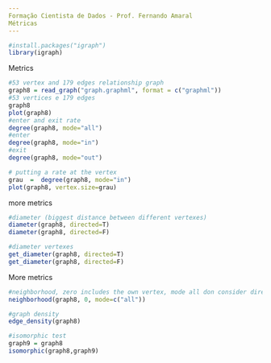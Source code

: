 ```yaml
---
Formação Cientista de Dados - Prof. Fernando Amaral
Métricas
---
```


```r
#install.packages("igraph")
library(igraph)
```
Metrics
```r
#53 vertex and 179 edges relationship graph 
graph8 = read_graph("graph.graphml", format = c("graphml"))
#53 vertices e 179 edges
graph8
plot(graph8)
#enter and exit rate
degree(graph8, mode="all")
#enter
degree(graph8, mode="in")	
#exit
degree(graph8, mode="out")

# putting a rate at the vertex 
grau  =  degree(graph8, mode="in")	
plot(graph8, vertex.size=grau)
```
more metrics 
```r
#diameter (biggest distance between different vertexes)
diameter(graph8, directed=T)
diameter(graph8, directed=F)

#diameter vertexes 
get_diameter(graph8, directed=T)
get_diameter(graph8, directed=F)
```
More metrics
```r
#neighborhood, zero includes the own vertex, mode all don consider direction
neighborhood(graph8, 0, mode=c("all"))

#graph density
edge_density(graph8)

#isomorphic test 
graph9 = graph8
isomorphic(graph8,graph9)
```

